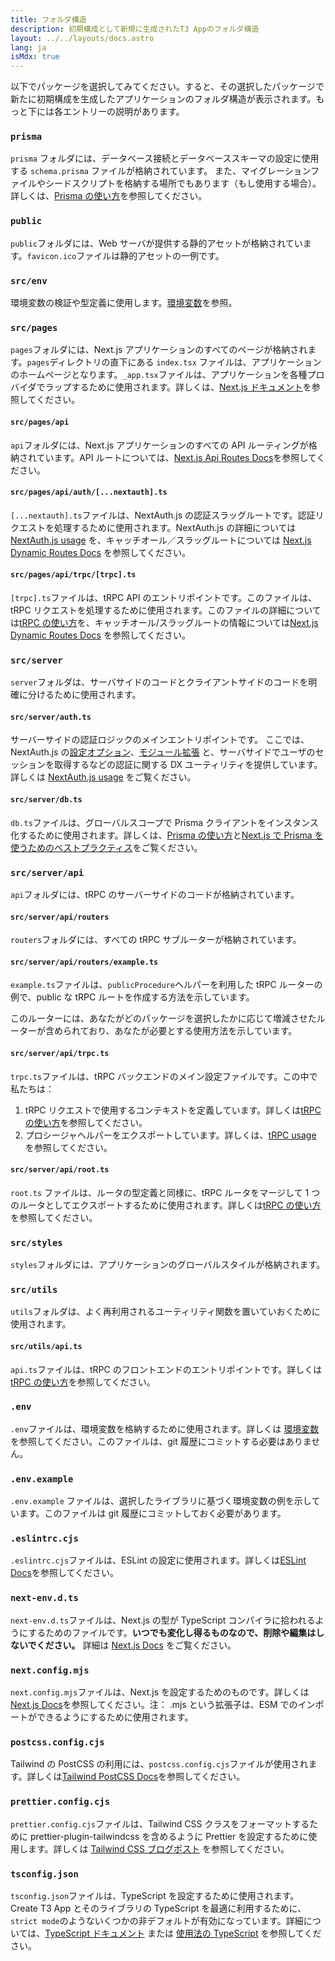 ```yaml
---
title: フォルダ構造
description: 初期構成として新規に生成されたT3 Appのフォルダ構造
layout: ../../layouts/docs.astro
lang: ja
isMdx: true
---
```



以下でパッケージを選択してみてください。すると、その選択したパッケージで新たに初期構成を生成したアプリケーションのフォルダ構造が表示されます。もっと下には各エントリーの説明があります。

<Form />

<Diagram />

<div data-components="prisma">

### `prisma`

`prisma` フォルダには、データベース接続とデータベーススキーマの設定に使用する `schema.prisma` ファイルが格納されています。
また、マイグレーションファイルやシードスクリプトを格納する場所でもあります（もし使用する場合）。
詳しくは、[Prisma の使い方](/ja/usage/prisma)を参照してください。

</div>
<div>

### `public`

`public`フォルダには、Web サーバが提供する静的アセットが格納されています。`favicon.ico`ファイルは静的アセットの一例です。

</div>
<div>

### `src/env`

環境変数の検証や型定義に使用します。[環境変数](usage/env-variables)を参照。

</div>
<div>

### `src/pages`

`pages`フォルダには、Next.js アプリケーションのすべてのページが格納されます。`pages`ディレクトリの直下にある `index.tsx` ファイルは、アプリケーションのホームページとなります。`_app.tsx`ファイルは、アプリケーションを各種プロバイダでラップするために使用されます。詳しくは、[Next.js ドキュメント](https://nextjs.org/docs/basic-features/pages)を参照してください。

</div>
<div data-components="nextauth trpc">

#### `src/pages/api`

`api`フォルダには、Next.js アプリケーションのすべての API ルーティングが格納されています。API ルートについては、[Next.js Api Routes Docs](https://nextjs.org/docs/api-routes/introduction)を参照してください。

</div>
<div data-components="nextauth">

#### `src/pages/api/auth/[...nextauth].ts`

`[...nextauth].ts`ファイルは、NextAuth.js の認証スラッグルートです。認証リクエストを処理するために使用されます。NextAuth.js の詳細については [NextAuth.js usage](usage/next-auth) を、キャッチオール／スラッグルートについては [Next.js Dynamic Routes Docs](https://nextjs.org/docs/routing/dynamic-routes) を参照してください。

</div>
<div data-components="trpc">

#### `src/pages/api/trpc/[trpc].ts`

`[trpc].ts`ファイルは、tRPC API のエントリポイントです。このファイルは、tRPC リクエストを処理するために使用されます。このファイルの詳細については[tRPC の使い方](usage/trpc#-pagesapitrpctrpcts)を、キャッチオール/スラッグルートの情報については[Next.js Dynamic Routes Docs](https://nextjs.org/docs/routing/dynamic-routes) を参照してください。

</div>
<div data-components="trpc prisma nextauth">

### `src/server`

`server`フォルダは、サーバサイドのコードとクライアントサイドのコードを明確に分けるために使用されます。

</div>
<div data-components="nextauth+trpc">

#### `src/server/auth.ts`

サーバーサイドの認証ロジックのメインエントリポイントです。
ここでは、NextAuth.js の[設定オプション](usage/next-auth)、[モジュール拡張](usage/next-auth#inclusion-of-userid-on-the-session) と、サーバサイドでユーザのセッションを取得するなどの認証に関する DX ユーティリティを提供しています。詳しくは [NextAuth.js usage](usage/next-auth#usage-with-trpc) をご覧ください。

</div>
<div data-components="prisma">

#### `src/server/db.ts`

`db.ts`ファイルは、グローバルスコープで Prisma クライアントをインスタンス化するために使用されます。詳しくは、[Prisma の使い方](usage/prisma#prisma-client)と[Next.js で Prisma を使うためのベストプラクティス](https://www.prisma.io/docs/guides/database/troubleshooting-orm/help-articles/nextjs-prisma-client-dev-practices)をご覧ください。

</div>
<div data-components="trpc">

### `src/server/api`

`api`フォルダには、tRPC のサーバーサイドのコードが格納されています。

</div>
<div data-components="trpc">

#### `src/server/api/routers`

`routers`フォルダには、すべての tRPC サブルーターが格納されています。

</div>
<div data-components="trpc">

#### `src/server/api/routers/example.ts`

`example.ts`ファイルは、`publicProcedure`ヘルパーを利用した tRPC ルーターの例で、public な tRPC ルートを作成する方法を示しています。

このルーターには、あなたがどのパッケージを選択したかに応じて増減させたルーターが含められており、あなたが必要とする使用方法を示しています。

</div>
<div data-components="trpc">

#### `src/server/api/trpc.ts`

`trpc.ts`ファイルは、tRPC バックエンドのメイン設定ファイルです。この中で私たちは：

1. tRPC リクエストで使用するコンテキストを定義しています。詳しくは[tRPC の使い方](usage/trpc#-serverapitrpcts)を参照してください。
2. プロシージャヘルパーをエクスポートしています。詳しくは、[tRPC usage](usage/trpc#-serverapitrpcts) を参照してください。

</div>

<div data-components="trpc">

#### `src/server/api/root.ts`

`root.ts` ファイルは、ルータの型定義と同様に、tRPC ルータをマージして 1 つのルータとしてエクスポートするために使用されます。詳しくは[tRPC の使い方](usage/trpc#-serverapirootts)を参照してください。

</div>
<div>

### `src/styles`

`styles`フォルダには、アプリケーションのグローバルスタイルが格納されます。

</div>
<div data-components="trpc">

### `src/utils`

`utils`フォルダは、よく再利用されるユーティリティ関数を置いていおくために使用されます。

</div>
<div data-components="trpc">

#### `src/utils/api.ts`

`api.ts`ファイルは、tRPC のフロントエンドのエントリポイントです。詳しくは[tRPC の使い方](usage/trpc#-utilsapits)を参照してください。

</div>
<div>

### `.env`

`.env`ファイルは、環境変数を格納するために使用されます。詳しくは [環境変数](usage/env-variables) を参照してください。このファイルは、git 履歴にコミットする必要はありません。

</div>
<div>

### `.env.example`

`.env.example` ファイルは、選択したライブラリに基づく環境変数の例を示しています。このファイルは git 履歴にコミットしておく必要があります。

</div>
<div>

### `.eslintrc.cjs`

`.eslintrc.cjs`ファイルは、ESLint の設定に使用されます。詳しくは[ESLint Docs](https://eslint.org/docs/latest/user-guide/configuring/configuration-files)を参照してください。

</div>
<div>

### `next-env.d.ts`

`next-env.d.ts`ファイルは、Next.js の型が TypeScript コンパイラに拾われるようにするためのファイルです。**いつでも変化し得るものなので、削除や編集はしないでください。** 詳細は [Next.js Docs](https://nextjs.org/docs/basic-features/typescript#existing-projects) をご覧ください。

</div>
<div>

### `next.config.mjs`

`next.config.mjs`ファイルは、Next.js を設定するためのものです。詳しくは[Next.js Docs](https://nextjs.org/docs/api-reference/next.config.js/introduction)を参照してください。注： .mjs という拡張子は、ESM でのインポートができるようにするために使用されます。

</div>
<div data-components="tailwind">

### `postcss.config.cjs`

Tailwind の PostCSS の利用には、`postcss.config.cjs`ファイルが使用されます。詳しくは[Tailwind PostCSS Docs](https://tailwindcss.com/docs/installation/using-postcss)を参照してください。

</div>
<div data-components="tailwind">

### `prettier.config.cjs`

`prettier.config.cjs`ファイルは、Tailwind CSS クラスをフォーマットするために prettier-plugin-tailwindcss を含めるように Prettier を設定するために使用します。詳しくは [Tailwind CSS ブログポスト](https://tailwindcss.com/blog/automatic-class-sorting-with-prettier) を参照してください。

</div>
<div>

### `tsconfig.json`

`tsconfig.json`ファイルは、TypeScript を設定するために使用されます。Create T3 App とそのライブラリの TypeScript を最適に利用するために、`strict mode`のようないくつかの非デフォルトが有効になっています。詳細については、[TypeScript ドキュメント](https://www.typescriptlang.org/docs/handbook/tsconfig-json.html) または [使用法の TypeScript](usage/typescript) を参照してください。

</div>
